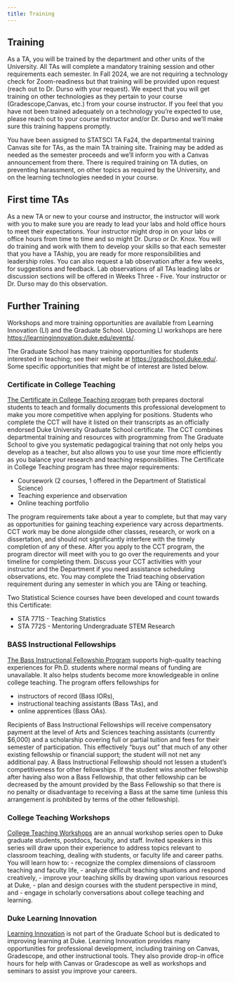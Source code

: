 ```yaml
---
title: Training
---
```


## Training

As a TA, you will be trained by the department and other units of the University.
All TAs will complete a mandatory training session and other requirements each semester.
In Fall 2024, we are not requiring a technology check for Zoom-readiness but that training will be provided upon request (reach out to Dr. Durso with your request).
We expect that you will get training on other technologies as they pertain to your course (Gradescope,Canvas, etc.) from your course instructor.
If you feel that you have not been trained adequately on a technology you're expected to use, please reach out to your course instructor and/or Dr. Durso and we'll make sure this training happens promptly.

You have been assigned to STATSCI TA Fa24, the departmental training Canvas site for TAs, as the main TA training site.
Training may be added as needed as the semester proceeds and we'll inform you with a Canvas announcement from there.
There is required training on TA duties, on preventing harassment, on other topics as required by the University, and on the learning technologies needed in your course.

## First time TAs

As a new TA or new to your course and instructor, the instructor will work with you to make sure you are ready to lead your labs and hold office hours to meet their expectations.
Your instructor might drop in on your labs or office hours from time to time and so might Dr. Durso or Dr. Knox.
You will do training and work with them to develop your skills so that each semester that you have a TAship, you are ready for more responsibilities and leadership roles.
You can also request a lab observation after a few weeks, for suggestions and feedback.
Lab observations of all TAs leading labs or discussion sections will be offered in Weeks Three - Five. 
Your instructor or Dr. Durso may do this observation.

## Further Training

Workshops and more training opportunities are available from Learning Innovation (LI) and the Graduate School.
Upcoming LI workshops are here <https://learninginnovation.duke.edu/events/>.

The Graduate School has many training opportunities for students interested in teaching; see their website at <https://gradschool.duke.edu/>.
Some specific opportunities that might be of interest are listed below.

### Certificate in College Teaching

[The Certificate in College Teaching program](https://gradschool.duke.edu/professional-development/programs/certificate-college-teaching) both prepares doctoral students to teach and formally documents this professional development to make you more competitive when applying for positions.
Students who complete the CCT will have it listed on their transcripts as an officially endorsed Duke University Graduate School certificate.
The CCT combines departmental training and resources with programming from The Graduate School to give you systematic pedagogical training that not only helps you develop as a teacher, but also allows you to use your time more efficiently as you balance your research and teaching responsibilities.
The Certificate in College Teaching program has three major requirements:

-   Coursework (2 courses, 1 offered in the Department of Statistical Science)
-   Teaching experience and observation
-   Online teaching portfolio

The program requirements take about a year to complete, but that may vary as opportunities for gaining teaching experience vary across departments.
CCT work may be done alongside other classes, research, or work on a dissertation, and should not significantly interfere with the timely completion of any of these.
After you apply to the CCT program, the program director will meet with you to go over the requirements and your timeline for completing them.
Discuss your CCT activities with your instructor and the Department if you need assistance scheduling observations, etc. 
You may complete the Triad teaching observation requirement during any semester in which you are TAing or teaching. 

Two Statistical Science courses have been developed and count towards this Certificate:

-   STA 771S - Teaching Statistics
-   STA 772S - Mentoring Undergraduate STEM Research

### BASS Instructional Fellowships

[The Bass Instructional Fellowship Program](https://gradschool.duke.edu/professional-development/programs/bass-instructional-fellowships) supports high-quality teaching experiences for Ph.D. students where normal means of funding are unavailable.
It also helps students become more knowledgeable in online college teaching.
The program offers fellowships for

-   instructors of record (Bass IORs),
-   instructional teaching assistants (Bass TAs), and
-   online apprentices (Bass OAs).

Recipients of Bass Instructional Fellowships will receive compensatory payment at the level of Arts and Sciences teaching assistants (currently \$6,000) and a scholarship covering full or partial tuition and fees for their semester of participation.
This effectively "buys out" that much of any other existing fellowship or financial support; the student will not net any additional pay.
A Bass Instructional Fellowship should not lessen a student's competitiveness for other fellowships.
If the student wins another fellowship after having also won a Bass Fellowship, that other fellowship can be decreased by the amount provided by the Bass Fellowship so that there is no penalty or disadvantage to receiving a Bass at the same time (unless this arrangement is prohibited by terms of the other fellowship).

### College Teaching Workshops

[College Teaching Workshops](https://gradschool.duke.edu/professional-development/programs/college-teaching-workshops/) are an annual workshop series open to Duke graduate students, postdocs, faculty, and staff.
Invited speakers in this series will draw upon their experience to address topics relevant to classroom teaching, dealing with students, or faculty life and career paths.
You will learn how to: - recognize the complex dimensions of classroom teaching and faculty life, - analyze difficult teaching situations and respond creatively, - improve your teaching skills by drawing upon various resources at Duke, - plan and design courses with the student perspective in mind, and - engage in scholarly conversations about college teaching and learning.

### Duke Learning Innovation

[Learning Innovation](https://learninginnovation.duke.edu) is not part of the Graduate School but is dedicated to improving learning at Duke.
Learning Innovation provides many opportunities for professional development, including training on Canvas, Gradescope, and other instructional tools.
They also provide drop-in office hours for help with Canvas or Gradescope as well as workshops and seminars to assist you improve your careers.
